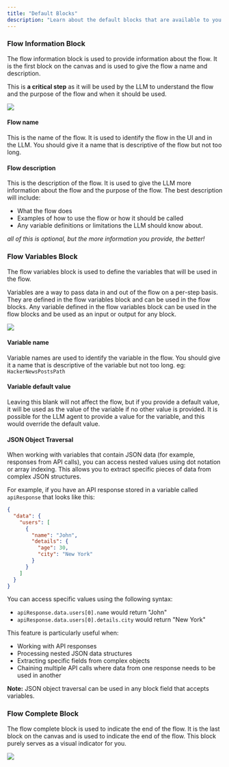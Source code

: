 ```yaml
---
title: "Default Blocks"
description: "Learn about the default blocks that are available to you in the flow editor."
---
```



### Flow Information Block

The flow information block is used to provide information about the flow. It is the first block on the canvas and is used to give the flow a name and description.

This is **a critical step** as it will be used by the LLM to understand the flow and the purpose of the flow and when it should be used.

<div style={{ display: "flex", justifyContent: "center" }}>
  <Image
    src="/images/agent-flows/flow-info.png"
    height={200}
    width={500}
    quality={100}
  />
</div>

#### Flow name

This is the name of the flow. It is used to identify the flow in the UI and in the LLM. You should give it a name that is descriptive of the flow but not too long.

#### Flow description

This is the description of the flow. It is used to give the LLM more information about the flow and the purpose of the flow. The best description will include:

- What the flow does
- Examples of how to use the flow or how it should be called
- Any variable definitions or limitations the LLM should know about.

_all of this is optional, but the more information you provide, the better!_

### Flow Variables Block

The flow variables block is used to define the variables that will be used in the flow.

Variables are a way to pass data in and out of the flow on a per-step basis. They are defined in the flow variables block and can be used in the flow blocks.
Any variable defined in the flow variables block can be used in the flow blocks and be used as an input or output for any block.

<div style={{ display: "flex", justifyContent: "center" }}>
  <Image
    src="/images/agent-flows/flow-vars.png"
    height={200}
    width={500}
    quality={100}
  />
</div>

#### Variable name

Variable names are used to identify the variable in the flow. You should give it a name that is descriptive of the variable but not too long.
eg: `HackerNewsPostsPath`

#### Variable default value

Leaving this blank will not affect the flow, but if you provide a default value, it will be used as the value of the variable if no other value is provided.
It is possible for the LLM agent to provide a value for the variable, and this would override the default value.

#### JSON Object Traversal

When working with variables that contain JSON data (for example, responses from API calls), you can access nested values using dot notation or array indexing. This allows you to extract specific pieces of data from complex JSON structures.

For example, if you have an API response stored in a variable called `apiResponse` that looks like this:
```json
{
  "data": {
    "users": [
      {
        "name": "John",
        "details": {
          "age": 30,
          "city": "New York"
        }
      }
    ]
  }
}
```

You can access specific values using the following syntax:
- `apiResponse.data.users[0].name` would return "John"
- `apiResponse.data.users[0].details.city` would return "New York"

This feature is particularly useful when:
- Working with API responses
- Processing nested JSON data structures
- Extracting specific fields from complex objects
- Chaining multiple API calls where data from one response needs to be used in another

**Note:** JSON object traversal can be used in any block field that accepts variables.

### Flow Complete Block

The flow complete block is used to indicate the end of the flow. It is the last block on the canvas and is used to indicate the end of the flow. This block purely serves as a visual indicator for you.

<div style={{ display: "flex", justifyContent: "center" }}>
  <Image
    src="/images/agent-flows/flow-complete.png"
    height={200}
    width={500}
    quality={100}
  />
</div>
